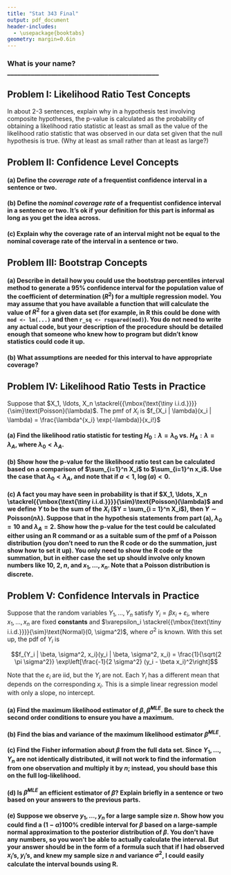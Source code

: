 ```yaml
---
title: "Stat 343 Final"
output: pdf_document
header-includes:
  - \usepackage{booktabs}
geometry: margin=0.6in
---
```


\def\simiid{\stackrel{{\mbox{\text{\tiny i.i.d.}}}}{\sim}}

### What is your name? _____________________________________________

## Problem I: Likelihood Ratio Test Concepts

In about 2-3 sentences, explain why in a hypothesis test involving composite hypotheses, the p-value is calculated as the probability of obtaining a likelihood ratio statistic at least as small as the value of the likelihood ratio statistic that was observed in our data set given that the null hypothesis is true.  (Why at least as small rather than at least as large?)

\newpage

## Problem II: Confidence Level Concepts

#### (a) Define the *coverage rate* of a frequentist confidence interval in a sentence or two.

\vspace{7cm}

#### (b) Define the *nominal coverage rate* of a frequentist confidence interval in a sentence or two.  It's ok if your definition for this part is informal as long as you get the idea across.

\vspace{7cm}

#### (c) Explain why the coverage rate of an interval might not be equal to the nominal coverage rate of the interval in a sentence or two.

\newpage

## Problem III: Bootstrap Concepts

#### (a)  Describe in detail how you could use the bootstrap percentiles interval method to generate a 95% confidence interval for the population value of the coefficient of determination ($R^2$) for a multiple regression model.  You may assume that you have available a function that will calculate the value of $R^2$ for a given data set (for example, in R this could be done with `mod <- lm(...)` and then `r_sq <- rsquared(mod)`).  You do not need to write any actual code, but your description of the procedure should be detailed enough that someone who knew how to program but didn't know statistics could code it up.

\vspace{13cm}

#### (b) What assumptions are needed for this interval to have appropriate coverage?

\newpage

## Problem IV: Likelihood Ratio Tests in Practice

Suppose that $X_1, \ldots, X_n \simiid \text{Poisson}(\lambda)$.  The pmf of $X_i$ is $f_{X_i | \lambda}(x_i | \lambda) = \frac{\lambda^{x_i} \exp(-\lambda)}{x_i!}$

#### (a) Find the likelihood ratio statistic for testing $H_0: \lambda = \lambda_0$ vs. $H_A: \lambda = \lambda_A$, where $\lambda_0 < \lambda_A$.

\vspace{8cm}

#### (b) Show how the p-value for the likelihood ratio test can be calculated based on a comparison of $\sum_{i=1}^n X_i$ to $\sum_{i=1}^n x_i$.  Use the case that $\lambda_0 < \lambda_A$, and note that if $a < 1$, $\log(a) < 0$.

\newpage

#### (c) A fact you may have seen in probability is that if $X_1, \ldots, X_n \simiid \text{Poisson}(\lambda)$ and we define $Y$ to be the sum of the $X_i$ ($Y = \sum_{i = 1}^n X_i$), then $Y \sim \text{Poisson}(n \lambda)$.  Suppose that in the hypothesis statements from part (a), $\lambda_0 = 10$ and $\lambda_A = 2$.  Show how the p-value for the test could be calculated either using an R command or as a suitable sum of the pmf of a Poisson distribution (you don't need to run the R code or do the summation, just show how to set it up).  You only need to show the R code or the summation, but in either case the set up should involve only known numbers like $10$, $2$, $n$, and $x_1, \ldots, x_n$.  Note that a Poisson distribution is discrete.

\newpage

## Problem V: Confidence Intervals in Practice

Suppose that the random variables $Y_1, \ldots, Y_n$ satisfy $Y_i = \beta x_i + \varepsilon_i$, where $x_1, \ldots, x_n$ are fixed **constants** and $\varepsilon_i \simiid \text{Normal}(0, \sigma^2)$, where $\sigma^2$ is known.  With this set up, the pdf of $Y_i$ is

$$f_{Y_i | \beta, \sigma^2, x_i}(y_i | \beta, \sigma^2, x_i) = \frac{1}{\sqrt{2 \pi \sigma^2}} \exp\left[\frac{-1}{2 \sigma^2} (y_i - \beta x_i)^2\right]$$

Note that the $\varepsilon_i$ are iid, but the $Y_i$ are not.  Each $Y_i$ has a different mean that depends on the corresponding $x_i$.  This is a simple linear regression model with only a slope, no intercept.

#### (a) Find the maximum likelihood estimator of $\beta$, $\hat{\beta}^{MLE}$.  Be sure to check the second order conditions to ensure you have a maximum.

\newpage

#### (b) Find the bias and variance of the maximum likelihood estimator $\hat{\beta}^{MLE}$.

\newpage

#### (c) Find the Fisher information about $\beta$ from the full data set.  Since $Y_1, \ldots, Y_n$ are not identically distributed, it will not work to find the information from one observation and multiply it by $n$; instead, you should base this on the full log-likelihood.

\newpage

#### (d) Is $\hat{\beta}^{MLE}$ an efficient estimator of $\beta$?  Explain briefly in a sentence or two based on your answers to the previous parts.

\vspace{4cm}

#### (e) Suppose we observe $y_1, \ldots, y_n$ for a large sample size $n$.  Show how you could find a $(1 - \alpha)100$% credible interval for $\beta$ based on a large-sample normal approximation to the posterior distribution of $\beta$.  You don't have any numbers, so you won't be able to actually calculate the interval.  But your answer should be in the form of a formula such that if I had observed $x_i$'s, $y_i$'s, and knew my sample size $n$ and variance $\sigma^2$, I could easily calculate the interval bounds using R.


